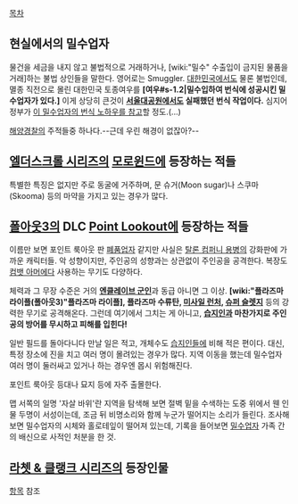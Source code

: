 [[목차]]

== 현실에서의 밀수업자 ==

물건을 세금을 내지 않고 불법적으로 거래하거나, [wiki:"밀수" 수출입이 금지된 물품을 거래]하는 불법 상인들을 말한다. 영어로는 Smuggler. [[대한민국]]에서도 물론 불법인데, 멸종 직전으로 몰린 대한민국 토종여우를 '''[여우#s-1.2|밀수입하여 번식에 성공시킨 밀수업자가 있다.]''' 이게 상당히 큰것이 '''[[서울대공원]]에서도 실패했던 번식 작업이다.''' 심지어 정부가 [http://news.sbs.co.kr/section_news/news_read.jsp?news_id=N1000973117 이 밀수업자의 번식 노하우를 참고]할 정도.(...)

[[해양경찰]]의 주적들중 하나다.--근데 우린 해경이 없잖아?--
== [[엘더스크롤 시리즈]]의 [[모로윈드]]에 등장하는 적들 ==

특별한 특징은 없지만 주로 동굴에 거주하며, 문 슈거(Moon sugar)나 스쿠마(Skooma) 등의 마약을 가지고 있는 경우가 많다.

== [[폴아웃3]]의 DLC [[Point Lookout]]에 등장하는 적들 ==

이름만 보면 포인트 룩아웃 판 [[폐품업자]] 같지만 사실은 [[탈론 컴퍼니 용병]]의 강화판에 가까운 캐릭터들. 악 성향이지만, 주인공의 성향과는 상관없이 주인공을 공격한다. 복장도 [[컴뱃 아머]]에다 사용하는 무기도 다양하다.

체력과 그 무장 수준은 거의 '''[[엔클레이브 군인]]'''과 동급 아니면 그 이상. '''[wiki:"플라즈마 라이플(폴아웃3)"플라즈마 라이플], 플라즈마 수류탄, [[미사일 런처]], [[슈퍼 슬렛지]]''' 등의 강력한 무기로 공격해온다. 그런데 여기에서 그치는 게 아니고, '''[[습지인]]과 마찬가지로 주인공의 방어를 무시하고 피해를 입힌다!'''

일반 필드를 돌아다니다 만날 일은 적고, 개체수도 [[습지인]]들에 비해 적은 편이다. 대신, 특정 장소에 진을 치고 여러 명이 몰려있는 경우가 많다. 지역 이동을 했는데 밀수업자 여러 명이 둘러싸고 있거나 하는 경우엔 몹시 위험해진다.

포인트 룩아웃 등대나 묘지 등에 자주 출몰한다. 

맵 서쪽의 일명 '자살 바위'란 지역을 탐색해 보면 절벽 밑을 수색하는 도중 위에서 웬 인물 두명이 서성이는데, 조금 뒤 비명소리와 함께 누군가 떨어지는 소리가 들린다. 조사해 보면 밀수업자의 시체와 홀로테잎이 떨어져 있는데, 기록을 들어보면 [[밀수업자]] 가족 간의 배신으로 사적인 처분을 한 것.

== [[라쳇 & 클랭크 시리즈]]의 등장인물 ==
[[밀수업자(라쳇 & 클랭크 시리즈)|항목]] 참조
